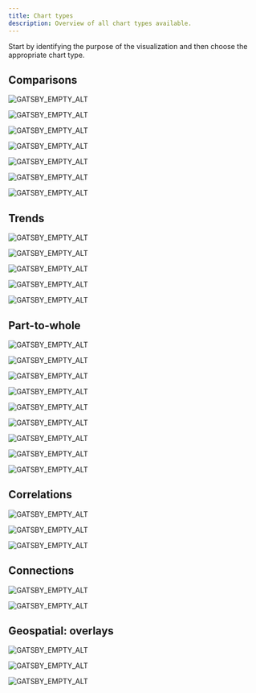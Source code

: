 ```yaml
---
title: Chart types
description: Overview of all chart types available.
---
```



<PageDescription>

Start by identifying the purpose of the visualization and then choose the
appropriate chart type.

</PageDescription>

## Comparisons

<Row className="overview-card-group">
<Column  colMax={3} colXl={3} colLg={4} colMd={4} colSm={2} noGutterSm >
 <OverviewCard
    title="Simple bar"
    href="/data-visualization/simple-charts#bar-(simple)"
    >

![GATSBY_EMPTY_ALT](images/bar.svg)

</OverviewCard>
</Column>
<Column  colMax={3} colXl={3} colLg={4} colMd={4} colSm={2} noGutterSm >
 <OverviewCard
    title="Grouped bar"
    href="/data-visualization/simple-charts#bar-(grouped)"
    >

![GATSBY_EMPTY_ALT](images/bargrouped.svg)

</OverviewCard>
</Column>

<Column  colMax={3} colXl={3} colLg={4} colMd={4} colSm={2} noGutterSm >
 <OverviewCard
    title="Floating bar"
    href="/data-visualization/simple-charts#bar-(floating)"
    >

![GATSBY_EMPTY_ALT](images/barfloating.svg)

</OverviewCard>
</Column>

<Column  colMax={3} colXl={3} colLg={4} colMd={4} colSm={2} noGutterSm >
 <OverviewCard
    title="Lollipop"
    href="/data-visualization/simple-charts#lollipop"
    >

![GATSBY_EMPTY_ALT](images/lollipop.svg)

</OverviewCard>
</Column>

<Column  colMax={3} colXl={3} colLg={4} colMd={4} colSm={2} noGutterSm >
 <OverviewCard
    title="Bubble"
    href="/data-visualization/simple-charts#bubble"
    >

![GATSBY_EMPTY_ALT](images/bubble.svg)

</OverviewCard>
</Column>
<Column  colMax={3} colXl={3} colLg={4} colMd={4} colSm={2} noGutterSm >
 <OverviewCard
    title="Radar"
	href="/data-visualization/simple-charts#radar"
    >

![GATSBY_EMPTY_ALT](images/radar.svg)

</OverviewCard>
</Column>

<Column  colMax={3} colXl={3} colLg={4} colMd={4} colSm={2} noGutterSm >
 <OverviewCard
    title="Wordcloud"
    href="/data-visualization/simple-charts#word-cloud"
    >

![GATSBY_EMPTY_ALT](images/wordcloud.svg)

</OverviewCard>
</Column>

</Row>

## Trends

<Row className="overview-card-group">
<Column  colMax={3} colXl={3} colLg={4} colMd={4} colSm={2} noGutterSm >
 <OverviewCard
    title="Line"
    href="/data-visualization/simple-charts#line"
    >

![GATSBY_EMPTY_ALT](images/line.svg)

</OverviewCard>
</Column>
<Column  colMax={3} colXl={3} colLg={4} colMd={4} colSm={2} noGutterSm >
 <OverviewCard
    title="Area"
    href="/data-visualization/simple-charts#area-(simple)"
    >

![GATSBY_EMPTY_ALT](images/area.svg)

</OverviewCard>
</Column>

<Column  colMax={3} colXl={3} colLg={4} colMd={4} colSm={2} noGutterSm >
 <OverviewCard
    title="Boxplot"
    href="/data-visualization/simple-charts#boxplot"
    >

![GATSBY_EMPTY_ALT](images/boxplot.svg)

</OverviewCard>
</Column>

<Column  colMax={3} colXl={3} colLg={4} colMd={4} colSm={2} noGutterSm >
 <OverviewCard
    title="Histogram"
	href="/data-visualization/simple-charts#histogram"
    >

![GATSBY_EMPTY_ALT](images/histogram.svg)

</OverviewCard>
</Column>
<Column  colMax={3} colXl={3} colLg={4} colMd={4} colSm={2} noGutterSm >
 <OverviewCard
    title="Stream"
	disabled
    >

![GATSBY_EMPTY_ALT](images/stream.svg)

</OverviewCard>
</Column>
</Row>

## Part-to-whole

<Row className="overview-card-group">
<Column  colMax={3} colXl={3} colLg={4} colMd={4} colSm={2} noGutterSm >
 <OverviewCard
    title="Donut"
    href="/data-visualization/simple-charts#donut"
    >

![GATSBY_EMPTY_ALT](images/donut.svg)

</OverviewCard>
</Column>
<Column  colMax={3} colXl={3} colLg={4} colMd={4} colSm={2} noGutterSm >
 <OverviewCard
    title="Pie"
    href="/data-visualization/simple-charts#pie"
    >

![GATSBY_EMPTY_ALT](images/pie.svg)

</OverviewCard>
</Column>

<Column  colMax={3} colXl={3} colLg={4} colMd={4} colSm={2} noGutterSm >
 <OverviewCard
    title="Stacked bar"
    href="/data-visualization/simple-charts/#bar-(stacked)"
    >

![GATSBY_EMPTY_ALT](images/stacked-bar-horizontal.svg)

</OverviewCard>
</Column>

<Column  colMax={3} colXl={3} colLg={4} colMd={4} colSm={2} noGutterSm >
 <OverviewCard
    title="Bullet"
    href="/data-visualization/simple-charts/#bullet"
    >

![GATSBY_EMPTY_ALT](images/bullet.svg)

</OverviewCard>
</Column>

<Column  colMax={3} colXl={3} colLg={4} colMd={4} colSm={2} noGutterSm >
 <OverviewCard
    title="Stacked area"
    href="/data-visualization/simple-charts/#area-(stacked)"
    >

![GATSBY_EMPTY_ALT](images/areastack.svg)

</OverviewCard>
</Column>
<Column  colMax={3} colXl={3} colLg={4} colMd={4} colSm={2} noGutterSm >
<OverviewCard
   title="Meter"
   href="/data-visualization/simple-charts/#meter"
   >

![GATSBY_EMPTY_ALT](images/meter.svg)

</OverviewCard>
</Column>

<Column  colMax={3} colXl={3} colLg={4} colMd={4} colSm={2} noGutterSm >
<OverviewCard
   title="Gauge"
   href="/data-visualization/simple-charts/#gauge"
   >

![GATSBY_EMPTY_ALT](images/gauge.svg)

</OverviewCard>
</Column>

<Column  colMax={3} colXl={3} colLg={4} colMd={4} colSm={2} noGutterSm>
 <OverviewCard
    title="Tree map"
    href="/data-visualization/complex-charts#tree-maps"
    >

![GATSBY_EMPTY_ALT](images/treemap.svg)

</OverviewCard>
</Column>

<Column  colMax={3} colXl={3} colLg={4} colMd={4} colSm={2} noGutterSm>
 <OverviewCard
    title="Circle pack"
    href="/data-visualization/complex-charts#circle-packs"
    >

![GATSBY_EMPTY_ALT](images/circle-pack.svg)

</OverviewCard>
</Column>

</Row>

## Correlations

<Row className="overview-card-group">
<Column  colMax={3} colXl={3} colLg={4} colMd={4} colSm={2} noGutterSm>
 <OverviewCard
    title="Scatter"
    href="/data-visualization/simple-charts#scatter"
    >

![GATSBY_EMPTY_ALT](images/scatter.svg)

</OverviewCard>
</Column>
<Column  colMax={3} colXl={3} colLg={4} colMd={4} colSm={2} noGutterSm >
 <OverviewCard
    title="Heat map"
    href="/data-visualization/complex-charts#heat-maps"	       
    tag="Design only"
    >

![GATSBY_EMPTY_ALT](images/heatmap.svg)

</OverviewCard>
</Column>
<Column  colMax={3} colXl={3} colLg={4} colMd={4} colSm={2} noGutterSm >
 <OverviewCard
    title="Parallel coordinates"
    href="/data-visualization/complex-charts#parallel-coordinates"	       
    tag="Design only"
    >

![GATSBY_EMPTY_ALT](images/parallel.svg)

</OverviewCard>
</Column>
</Row>

## Connections

<Row className="overview-card-group">
<Column  colMax={3} colXl={3} colLg={4} colMd={4} colSm={2} noGutterSm >
 <OverviewCard
    title="Alluvial diagram"
    href="/data-visualization/complex-charts#alluvialsankey-diagrams"
    tag="Design only"
    >

![GATSBY_EMPTY_ALT](images/alluvial.svg)

</OverviewCard>
</Column>
<Column  colMax={3} colXl={3} colLg={4} colMd={4} colSm={2} noGutterSm >
 <OverviewCard
    title="Network diagram"
    href="/data-visualization/complex-charts#network-diagrams"
    tag="Design only"
    >

![GATSBY_EMPTY_ALT](images/treediagram.svg)

</OverviewCard>
</Column>
</Row>

## Geospatial: overlays

<Row className="overview-card-group">
<Column  colMax={3} colXl={3} colLg={4} colMd={4} colSm={2} noGutterSm >
 <OverviewCard
    title="Choropleth map"
    href="/data-visualization/complex-charts#geographic-overlays"
    tag="Design only"
    >

![GATSBY_EMPTY_ALT](images/geo-choropleth.svg)

</OverviewCard>
</Column>
<Column  colMax={3} colXl={3} colLg={4} colMd={4} colSm={2} noGutterSm >
 <OverviewCard
    title="Proportional symbol"
    href="/data-visualization/complex-charts#proportional-symbol-map"
    tag="Design only"
    >

![GATSBY_EMPTY_ALT](images/geo-proportion.svg)

</OverviewCard>
</Column>
<Column  colMax={3} colXl={3} colLg={4} colMd={4} colSm={2} noGutterSm >
 <OverviewCard
    title="Connecting lines"
    href="/data-visualization/complex-charts#connection-map"
    tag="Design only"
    >

![GATSBY_EMPTY_ALT](images/geo-connection.svg)

</OverviewCard>
</Column>
</Row>
